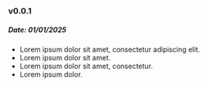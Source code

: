 ### v0.0.1

##### Date: 01/01/2025

- Lorem ipsum dolor sit amet, consectetur adipiscing elit.
- Lorem ipsum dolor sit amet.
- Lorem ipsum dolor sit amet, consectetur.
- Lorem ipsum dolor.
